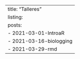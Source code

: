 ---
title: "Talleres"
listing:
  posts:
    - 2021-03-01-IntroaR
    - 2021-03-16-biologging
    - 2021-03-29-rmd
---